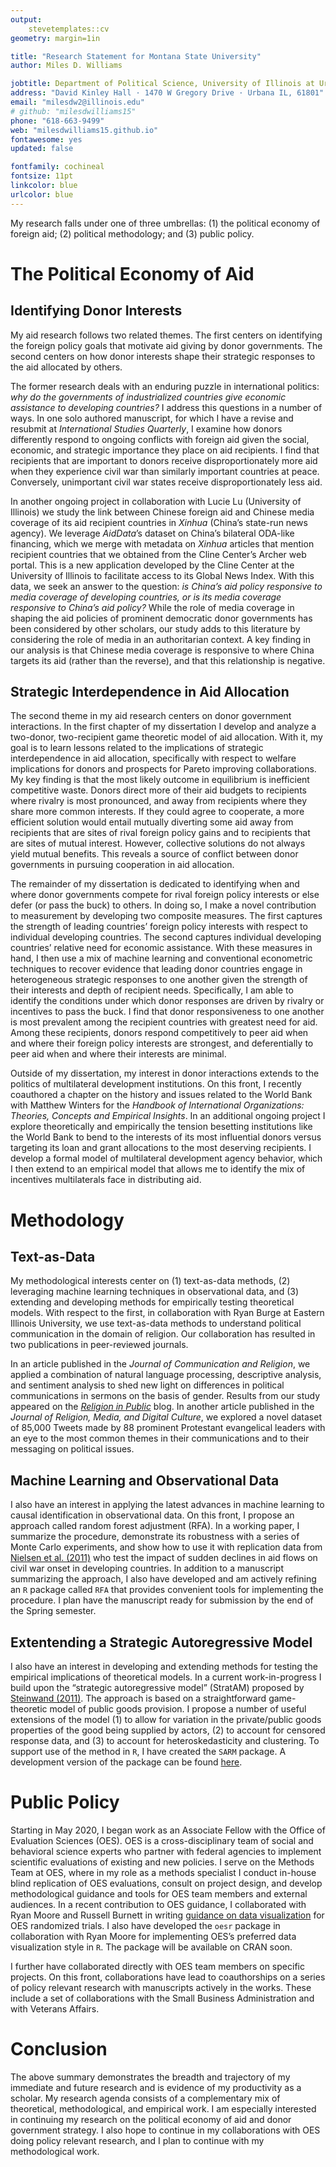 ```yaml
---
output: 
    stevetemplates::cv
geometry: margin=1in

title: "Research Statement for Montana State University"
author: Miles D. Williams

jobtitle: Department of Political Science, University of Illinois at Urbana-Champaign
address: "David Kinley Hall · 1470 W Gregory Drive · Urbana IL, 61801"
email: "milesdw2@illinois.edu"
# github: "milesdwilliams15"
phone: "618-663-9499"
web: "milesdwilliams15.github.io"
fontawesome: yes
updated: false

fontfamily: cochineal
fontsize: 11pt
linkcolor: blue
urlcolor: blue
---
```


\vspace*{10mm}

My research falls under one of three umbrellas: (1) the political economy of foreign aid; (2) political methodology; and (3) public policy. 


# The Political Economy of Aid

## Identifying Donor Interests

My aid research follows two related themes. The first centers on identifying the foreign policy goals that motivate aid giving by donor governments. The second centers on how donor interests shape their strategic responses to the aid allocated by others. 

The former research deals with an enduring puzzle in international politics: *why do the governments of industrialized countries give economic assistance to developing countries?* I address this questions in a number of ways. In one solo authored manuscript, for which I have a revise and resubmit at *International Studies Quarterly*, I examine how donors differently respond to ongoing conflicts with foreign aid given the social, economic, and strategic importance they place on aid recipients. I find that recipients that are important to donors receive disproportionately more aid when they experience civil war than similarly important countries at peace. Conversely, unimportant civil war states receive disproportionately less aid. 

In another ongoing project in collaboration with Lucie Lu (University of Illinois) we study the link between Chinese foreign aid and Chinese media coverage of its aid recipient countries in *Xinhua* (China's state-run news agency). We leverage *AidData*'s dataset on China's bilateral ODA-like financing, which we merge with metadata on *Xinhua* articles that mention recipient countries that we obtained from the Cline Center's Archer web portal. This is a new application developed by the Cline Center at the University of Illinois to facilitate access to its Global News Index. With this data, we seek an answer to the question: *is China's aid policy responsive to media coverage of developing countries, or is its media coverage responsive to China's aid policy?* While the role of media coverage in shaping the aid policies of prominent democratic donor governments has been considered by other scholars, our study adds to this literature by considering the role of media in an authoritarian context. A key finding in our analysis is that Chinese media coverage is responsive to where China targets its aid (rather than the reverse), and that this relationship is negative. 


## Strategic Interdependence in Aid Allocation

The second theme in my aid research centers on donor government interactions. In the first chapter of my dissertation I develop and analyze a two-donor, two-recipient game theoretic model of aid allocation. With it, my goal is to learn lessons related to the implications of strategic interdependence in aid allocation, specifically with respect to welfare implications for donors and prospects for Pareto improving collaborations. My key finding is that the most likely outcome in equilibrium is inefficient competitive waste. Donors direct more of their aid budgets to recipients where rivalry is most pronounced, and away from recipients where they share more common interests. If they could agree to cooperate, a more efficient solution would entail mutually diverting some aid away from recipients that are sites of rival foreign policy gains and to recipients that are sites of mutual interest. However, collective solutions do not always yield mutual benefits. This reveals a source of conflict between donor governments in pursuing cooperation in aid allocation.

The remainder of my dissertation is dedicated to identifying when and where donor governments compete for rival foreign policy interests or else defer (or pass the buck) to others. In doing so, I make a novel contribution to measurement by developing two composite measures. The first captures the strength of leading countries' foreign policy interests with respect to individual developing countries. The second captures individual developing countries' relative need for economic assistance. With these measures in hand, I then use a mix of machine learning and conventional econometric techniques to recover evidence that leading donor countries engage in heterogeneous strategic responses to one another given the strength of their interests and depth of recipient needs. Specifically, I am able to identify the conditions under which donor responses are driven by rivalry or incentives to pass the buck. I find that donor responsiveness to one another is most prevalent among the recipient countries with greatest need for aid. Among these recipients, donors respond competitively to peer aid when and where their foreign policy interests are strongest, and deferentially to peer aid when and where their interests are minimal.

Outside of my dissertation, my interest in donor interactions extends to the politics of multilateral development institutions. On this front, I recently coauthored a chapter on the history and issues related to the World Bank with Matthew Winters for the *Handbook of International Organizations: Theories, Concepts and Empirical Insights*. In an additional ongoing project I explore theoretically and empirically the tension besetting institutions like the World Bank to bend to the interests of its most influential donors versus targeting its loan and grant allocations to the most deserving recipients. I develop a formal model of multilateral development agency behavior, which I then extend to an empirical model that allows me to identify the mix of incentives multilaterals face in distributing aid. 


# Methodology

## Text-as-Data

My methodological interests center on (1) text-as-data methods, (2) leveraging machine learning techniques in observational data, and (3) extending and developing methods for empirically testing theoretical models. With respect to the first, in collaboration with Ryan Burge at Eastern Illinois University, we use text-as-data methods to understand political communication in the domain of religion. Our collaboration has resulted in two publications in peer-reviewed journals. 

In an article published in the *Journal of Communication and Religion*, we applied a combination of natural language processing, descriptive analysis, and sentiment analysis to shed new light on differences in political communications in sermons on the basis of gender. Results from our study appeared on the [*Religion in Public*](https://religioninpublic.blog/2019/06/26/do-women-preach-differently-than-men/) blog. In another article published in the *Journal of Religion, Media, and Digital Culture*, we explored a novel dataset of 85,000 Tweets made by 88 prominent Protestant evangelical leaders with an eye to the most common themes in their communications and to their messaging on political issues. 


## Machine Learning and Observational Data

I also have an interest in applying the latest advances in machine learning to causal identification in observational data. On this front, I propose an approach called random forest adjustment (RFA). In a working paper, I summarize the procedure, demonstrate its robustness with a series of Monte Carlo experiments, and show how to use it with replication data from [Nielsen et al. (2011)](https://www.jstor.org/stable/23025047?seq=1#metadata_info_tab_contents) who test the impact of sudden declines in aid flows on civil war onset in developing countries. In addition to a manuscript summarizing the approach, I also have developed and am actively refining an `R` package called `RFA` that provides convenient tools for implementing the procedure. I plan have the manuscript ready for submission by the end of the Spring semester.


## Extentending a Strategic Autoregressive Model

I also have an interest in developing and extending methods for testing the empirical implications of theoretical models. In a current work-in-progress I build upon the "strategic autoregressive model" (StratAM) proposed by [Steinwand (2011)](https://www.cambridge.org/core/journals/political-analysis/article/abs/estimating-freeriding-behavior-the-stratam-model/0CBD6176E53848732CEC2C151A491212). The approach is based on a straightforward game-theoretic model of public goods provision. I propose a number of useful extensions of the model (1) to allow for variation in the private/public goods properties of the good being supplied by actors, (2) to account for censored response data, and (3) to account for heteroskedasticity and clustering. To support use of the method in `R`, I have created the `SARM` package. A development version of the package can be found [here](https://github.com/milesdwilliams15/SARM).


# Public Policy 

Starting in May 2020, I began work as an Associate Fellow with the Office of Evaluation Sciences (OES). OES is a cross-disciplinary team of social and behavioral science experts who partner with federal agencies to implement scientific evaluations of existing and new policies. I serve on the Methods Team at OES, where in my role as a methods specialist I conduct in-house blind replication of OES evaluations, consult on project design, and develop methodological guidance and tools for OES team members and external audiences. In a recent contribution to OES guidance, I collaborated with Ryan Moore and Russell Burnett in writing [guidance on data visualization](https://oes.gsa.gov/assets/files/reporting-statistical-results.pdf) for OES randomized trials. I also have developed the `oesr` package in collaboration with Ryan Moore for implementing OES's preferred data visualization style in `R`. The package will be available on CRAN soon.

I further have collaborated directly with OES team members on specific projects. On this front, collaborations have lead to coauthorships on a series of policy relevant research with manuscripts actively in the works. These include a set of collaborations with the Small Business Administration and with Veterans Affairs.


# Conclusion

The above summary demonstrates the breadth and trajectory of my immediate and future research and is evidence of my productivity as a scholar. My research agenda consists of a complementary mix of theoretical, methodological, and empirical work. I am especially interested in continuing my research on the political economy of aid and donor government strategy. I also hope to continue in my collaborations with OES doing policy relevant research, and I plan to continue with my methodological work.


